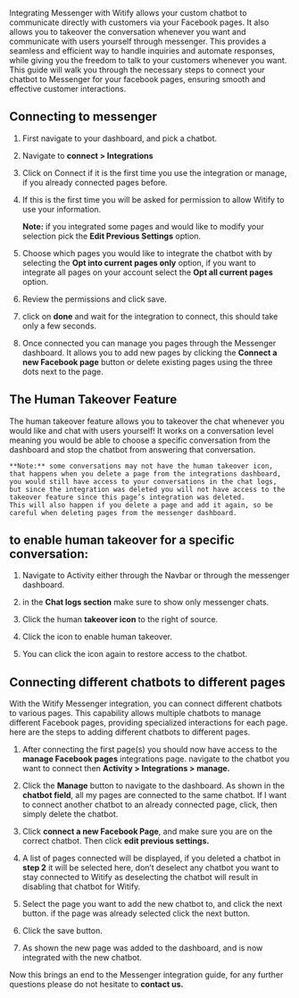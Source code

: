 Integrating Messenger with Witify allows your custom chatbot to communicate directly with customers via your Facebook pages. 
It also allows you to takeover the conversation whenever you want and communicate with users yourself through messenger. 
This provides a seamless and efficient way to handle inquiries and automate responses, while giving you the freedom to talk to your customers whenever you want. 
This guide will walk you through the necessary steps to connect your chatbot to Messenger for your facebook pages, ensuring smooth and effective customer interactions.


## **Connecting to messenger**

1. First navigate to your dashboard, and pick a chatbot.

2. Navigate to **connect > Integrations**

3. Click on Connect if it is the first time you use the integration or manage, if you already connected pages before.

4. If this is the first time you will be asked for permission to allow Witify to use your information. 

	**Note:** if you integrated some pages and would like to modify your selection pick the **Edit Previous Settings** option.

5. Choose which pages you would like to integrate the chatbot with by selecting the **Opt into current pages only** option, if you want to integrate all pages on your account select the **Opt all current pages** option.

6. Review the permissions and click save.

7. click on **done** and wait for the integration to connect, this should take only a few seconds.

8. Once connected you can manage you pages through the Messenger dashboard. It allows you to add new pages by clicking the **Connect a new Facebook page** button or delete existing pages using the three dots next to the page.


## **The Human Takeover Feature**

The human takeover feature allows you to takeover the chat whenever you would like and chat with users yourself! 
It works on a conversation level meaning you would be able to choose a specific conversation from the dashboard and stop the chatbot from answering that conversation.

	**Note:** some conversations may not have the human takeover icon, that happens when you delete a page from the integrations dashboard, 
	you would still have access to your conversations in the chat logs, but since the integration was deleted you will not have access to the takeover feature since this page’s integration was deleted. 
	This will also happen if you delete a page and add it again, so be careful when deleting pages from the messenger dashboard.

## **to enable human takeover for a specific conversation:**

1. Navigate to Activity either through the Navbar or through the messenger dashboard.

2. in the **Chat logs section** make sure to show only messenger chats.

3. Click the human **takeover icon** to the right of source.

4. Click the icon to enable human takeover.

5. You can click the icon again to restore access to the chatbot.


## **Connecting different chatbots to different pages**

With the Witify Messenger integration, you can connect different chatbots to various pages. This capability allows multiple chatbots to manage different Facebook pages, providing specialized interactions for each page. here are the steps to adding different chatbots to different pages.


1. After connecting the first page(s) you should now have access to the **manage Facebook pages** integrations page. navigate to the chatbot you want to connect then **Activity > Integrations > manage.**

2. Click the **Manage** button to navigate to the dashboard. As shown in the **chatbot field**, all my pages are connected to the same chatbot. If I want to connect another chatbot to an already connected page, click, then simply delete the chatbot.

3. Click **connect a new Facebook Page**, and make sure you are on the correct chatbot. Then click **edit previous settings.**

4. A list of pages connected will be displayed, if you deleted a chatbot in **step 2** it will be selected here, don’t deselect any chatbot you want to stay connected to Witify as deselecting the chatbot will result in disabling that chatbot for Witify.

5. Select the page you want to add the new chatbot to, and click the next button. if the page was already selected click the next button.

6. Click the save button.

7. As shown the new page was added to the dashboard, and is now integrated with the new chatbot.


Now this brings an end to the Messenger integration guide, for any further questions please do not hesitate to **contact us.**

